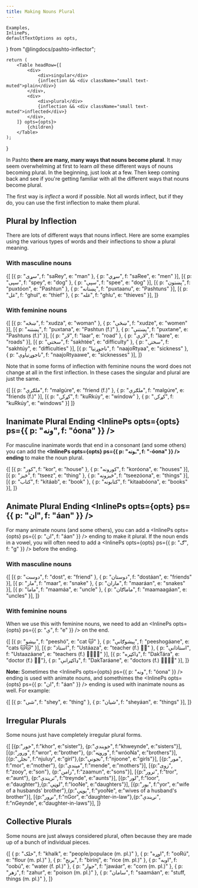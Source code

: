 ```yaml
---
title: Making Nouns Plural
---
```


    Examples,
    InlinePs,
    defaultTextOptions as opts,
} from "@lingdocs/pashto-inflector";

    return (
        <Table headRow={[
            <div>
                <div>singular</div>
                {inflection && <div className="small text-muted">plain</div>}
            </div>,
            <div>
                <div>plural</div>
                {inflection && <div className="small text-muted">inflected</div>}
            </div>,
        ]} opts={opts}>
            {children}
        </Table>
    );
}

In Pashto **there are many, many ways that nouns become plural**. It may seem overwhelming at first to learn *all* these different ways of nouns becoming plural. In the beginning, just look at a few. Then keep coming back and see if you're getting familiar with all the different ways that nouns become plural.

The first way is *inflect* a word if possible. Not all words inflect, but if they do, you can use the first inflection to make them plural.

## Plural by Inflection

There are lots of different ways that nouns inflect. Here are some examples using the various types of words and their inflections to show a plural meaning.

### With masculine nouns

<PluralTable inflection>{[
    [{ p: "سړی", f: "saRey", e: "man" }, { p: "سړي", f: "saRee", e: "men" }],
    [{ p: "سپی", f: "spey", e: "dog" }, { p: "سپي", f: "spee", e: "dog" }],
    [{ p: "پښتون", f: "puxtóon", e: "Pashtun" }, { p: "پښتانه", f: "puxtaanu", e: "Pashtuns" }],
    [{ p: "غل", f: "ghul", e: "thief" }, { p: "غله", f: "ghlu", e: "thieves" }],
]}</PluralTable>

### With feminine nouns

<PluralTable inflection>{[
    [{ p: "ښڅه", f: "xudza", e: "woman" }, { p: "ښځې", f: "xudze", e: "women" }],
    [{ p: "پښتنه", f: "puxtana", e: "Pashtun (f.)" }, { p: "پښتنې", f: "puxtane", e: "Pashtuns (f.)" }],
    [{ p: "لار", f: "laar", e: "road" }, { p: "لارې", f: "laare", e: "roads" }],
    [{ p: "سختي", f: "sakhtée", e: "difficulty" }, { p: "سختۍ", f: "sakhtúy", e: "difficulties" }],
    [{ p: "ناجوړتیا", f: "naajoRtyaa", e: "sickness" }, { p: "ناجوړتیاوې", f: "naajoRtyaawe", e: "sicknesses" }],
]}</PluralTable>

Note that in some forms of inflection with feminine nouns the word does not change at all in the first inflection. In these cases the singular and plural are just the same.

<PluralTable inflection>{[
    [{ p: "ملګرې", f: "malgúre", e: "friend (f.)" }, { p: "ملګرې", f: "malgúre", e: "friends (f.)" }],
    [{ p: "کړکۍ", f: "kuRkúy", e: "window" }, { p: "کړکۍ", f: "kuRkúy", e: "windows" }]
]}</PluralTable>

## Inanimate Plural Ending <InlinePs opts={opts} ps={{ p: "ونه", f: "óona" }} />

For masculine inanimate words that end in a consonant (and some others) you can add the **<InlinePs opts={opts} ps={{ p: "ـونه", f: "-óona" }} /> ending** to make the noun plural.

<PluralTable>{[
    [{ p: "کور", f: "kor", e: "house" }, { p: "کورونه", f: "koróona", e: "houses" }],
    [{ p: "څیز", f: "tseez", e: "thing" }, { p: "څیزونه", f: "tseezóona", e: "things" }],
    [{ p: "کتاب", f: "kitáab", e: "book" }, { p: "کتابونه", f: "kitaabóona", e: "books" }],
]}</PluralTable>

## Animate Plural Ending <InlinePs opts={opts} ps={{ p: "ان", f: "áan" }} />

For many animate nouns (and some others), you can add a <InlinePs opts={opts} ps={{ p: "ان", f: "áan" }} /> ending to make it plural. If the noun ends in a vowel, you will often need to add a <InlinePs opts={opts} ps={{ p: "ګ", f: "g" }} /> before the ending.

### With masculine nouns

<PluralTable>{[
    [{ p: "دوست", f: "dost", e: "friend" }, { p: "دوستان", f: "dostáan", e: "friends" }],
    [{ p: "مار", f: "maar", e: "snake" }, { p: "ماران", f: "maaráan", e: "snakes" }],
    [{ p: "ماما", f: "maamáa", e: "uncle" }, { p: "ماماګان", f: "maamaagáan", e: "uncles" }],
]}</PluralTable>

### With feminine nouns

When we use this with feminine nouns, we need to add an <InlinePs opts={opts} ps={{ p: "ې", f: "e" }} /> on the end.

<PluralTable>{[
    [{ p: "بيشو", f: "peeshó", e: "cat 🐱" }, { p: "پیشوګانې", f: "peeshogáane", e: "cats 🐱🐱" }],
    [{ p: "استاذ", f: "Ustáaza", e: "teacher (f.) 👩‍🏫" }, { p: "استاذانې", f: "Ustaazáane", e: "teachers (f.) 👩‍🏫👩‍🏫" }],
    [{ p: "ډاکټره", f: "DakTára", e: "doctor (f.) 👩‍⚕️"}, { p: "ډاکټرانې", f: "DakTaráane", e: "doctors (f.) 👩‍⚕️👩‍⚕️" }],
]}</PluralTable>

**Note:** Sometimes the <InlinePs opts={opts} ps={{ p: "ونه", f: "óona" }} /> ending is used with animate nouns, and somethimes the <InlinePs opts={opts} ps={{ p: "ان", f: "áan" }} /> ending is used with inanimate nouns as well. For example:

<PluralTable>{[
    [{ p: "شی", f: "shey", e: "thing" }, { p: "شیان", f: "sheyáan", e: "things" }],
]}</PluralTable>

## Irregular Plurals

Some nouns just have completely irregular plural forms.

<PluralTable>{[
    [{p:"خور", f:"khor", e:"sister"}, {p:"خویندې", f:"khweynde", e:"sisters"}],
    [{p:"ورور", f:"wror", e:"brother"}, {p:"وروڼه", f:"wróoNa", e:"brothers"}],
    [{p:"نجلۍ", f:"njuluy", e:"girl"},{p:"نجونې", f:"njoone", e:"girls"}],
    [{p:"مور", f:"mor", e:"mother"}, {p:"میندې", f:"mende", e:"mothers"}],
    [{p:"زوی", f:"zooy", e:"son"}, {p:"زامن", f:"zaamun", e:"sons"}],
    [{p:"ترور", f:"tror", e:"aunt"}, {p:"تریندې", f:"treynde", e:"aunts"}],
    [{p:"لور", f:"loor", e:"daughter"},{p:"لوڼې", f:"looNe", e:"daughters"}],
    [{p:"یور", f:"yor", e:"wife of a husbands' brother"},{p:"یوڼې", f:"yooNe", e:"wives of a husband's brother"}],
    [{p:"نږور", f:"nGor", e:"daughter-in-law"},{p:"نږیندې", f:"nGeynde", e:"daughter-in-laws"}], 
]}</PluralTable>

## Collective Plurals

Some nouns are just always considered plural, often because they are made up of a bunch of individual pieces.

<Examples opts={opts}>{[
    { p: "خلک", f: "khalk", e: "people/populace (m. pl.)" },
    { p: "اوړه", f: "ooRú", e: "flour (m. pl.)" },
    { p: "برنج", f: "birínj", e: "rice (m. pl.)" },
    { p: "اوبه", f: "oobú", e: "water (f. pl.)" },
    { p: "جوار", f: "jawáar", e: "corn (m. pl.)" },
    { p: "زهر", f: "zahur", e: "poison (m. pl.)" },
    { p: "سامان", f: "saamáan", e: "stuff, things (m. pl.)" },
]}</Examples>
